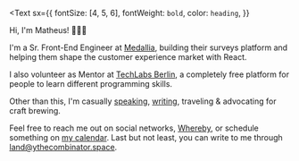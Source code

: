 <Avatar src="https://avatars.githubusercontent.com/u/2644563?v=4" />

<Text
  sx={{
    fontSize: [4, 5, 6],
    fontWeight: `bold`,
    color: `heading`,
  }}
>
  Hi, I'm Matheus! 🙋🏻‍♂️
</Text>

I'm a Sr. Front-End Engineer at [Medallia](https://www.medallia.com/), building their surveys platform and helping them shape the customer experience market with React.

I also volunteer as Mentor at [TechLabs Berlin](https://techlabs.org/), a completely free platform for people to learn different programming skills.

Other than this, I'm casually [speaking](/talks), [writing](/posts), traveling & advocating for craft brewing.

Feel free to reach me out on social networks, [Whereby](https://whereby.com/ythecombinator), or schedule something on [my calendar](https://calendly.com/ythecombinator). Last but not least, you can write to me through [land@ythecombinator.space](mailto:land@ythecombinator.space).
